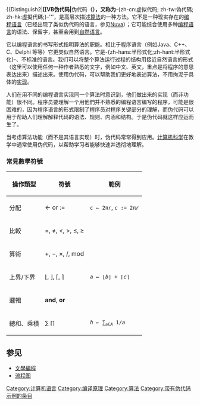 {{Unreferenced|time=2017-12-28T06:51:35+00:00}}
{{NoteTA
|G1 = IT
}}
{{Distinguish2|'''[[VB伪代码|{{Forceconvert]]'''}}
'''伪代码'''（{{lang-en|pseudocode}}），又称为'''-{zh-cn:虚拟代码; zh-tw:偽代碼; zh-hk:虛擬代碼;}-'''，是高层次描述[[算法|算法]]的一种方法。它不是一种现实存在的[[编程语言|编程语言]]（已经出现了类似伪代码的语言，参见[[Nuva编程语言|Nuva]]）；它可能综合使用多种[[编程语言|编程语言]]的语法、保留字，甚至会用到[[自然语言|自然语言]]。

它以编程语言的书写形式指明算法的职能。相比于程序语言（例如Java、C++、C、Delphi 等等）它更类似自然语言。它是-{zh-hans:半形式化;zh-hant:半形式化}-、不标准的语言。我们可以将整个算法运行过程的结构用接近自然语言的形式（这里可以使用任何一种作者熟悉的文字，例如中文、英文，重点是将程序的意思表达出来）描述出来。使用伪代码，可以帮助我们更好地表述算法，不用拘泥于具体的[[实现|实现]]。

人们在用不同的编程语言实现同一个算法时意识到，他们做出来的实现（而非功能）很不同。程序员要理解一个用他們并不熟悉的编程语言编写的程序，可能是很困难的，因为程序语言的形式限制了程序员对程序关键部分的理解，而伪代码可以用于帮助人们理解解释代码的语法、规则、内涵和结构。于是伪代码就这样应运而生了。

当考虑算法功能（而不是其语言实现）时，伪代码常常得到应用。[[计算机科学|计算机科学]]在教学中通常使用伪代码，以帮助学习者能够快速并透彻地理解。

=== 常見數學符號 ===
<!-- Copied from Wikipedia:WikiProject_Computer_science/Manual_of_style#Algorithms -->
{| class="wikitable"
! 操作類型 || 符號  || 範例
|-
| 分配 || ← or := || <code>''c'' ← 2π''r''</code>, <code> ''c'' := 2π''r''</code>
|-
| 比較 || =, ≠, <, >, ≤, ≥ ||
|-
| 算術 || +, −, ×, /, mod ||
|-
| 上界/下界 || ⌊, ⌋, ⌈, ⌉ || <code>''a'' ← ⌊''b''⌋ + ⌈''c''⌉</code>
|-
| 邏輯
| '''and''', '''or'''
| 
|-
| 總和、乘積
| ∑ ∏
| <code>''h'' ← ∑<sub>''a''∈''A''</sub> 1/''a''</code>
|}

== 参见 ==
* [[文學編程|文學編程]]
* [[流程图|流程图]]

{{compu-stub}}

[[Category:计算机语言|Category:计算机语言]]
[[Category:编译原理|Category:编译原理]]
[[Category:算法|Category:算法]]
[[Category:带有伪代码示例的条目|Category:带有伪代码示例的条目]]